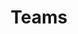 ---
title: "Teams"
description: "Teams in Wikio"
sidebarTitle: "Teams"
mode: "wide"
icon: "users"
keywords: ['team', 'teams', 'people', 'users']
---